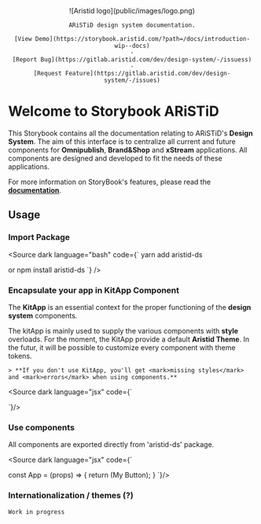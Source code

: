 
<Meta title="Introduction" />

<style>
{`
  .header-block, .storybook-intro {
    margin-bottom: 30px;
  }
`}
</style>

<div align="center" className="header-block">
    ![Aristid logo](public/images/logo.png)

    ARiSTiD design system documentation.

    [View Demo](https://storybook.aristid.com/?path=/docs/introduction-wip--docs)
    ·
    [Report Bug](https://gitlab.aristid.com/dev/design-system/-/issuess)
    ·
    [Request Feature](https://gitlab.aristid.com/dev/design-system/-/issues)
</div>

# Welcome to Storybook ARiSTiD

This Storybook contains all the documentation relating to ARiSTiD's **Design System**.
The aim of this interface is to centralize all current and future components for **Omnipublish**, **Brand&Shop** and **xStream** applications.
All components are designed and developed to fit the needs of these applications.

For more information on StoryBook's features, please read the [**documentation**](https://storybook.js.org/docs/react/get-started/install/).

## Usage

### Import Package

<Source dark language="bash" code={`
yarn add aristid-ds

or npm install aristid-ds
`} />


### Encapsulate your app in KitApp Component

The **KitApp** is an essential context for the proper functioning of the **design system** components.

The kitApp is mainly used to supply the various components with **style** overloads. For the moment, the KitApp provide a default **Aristid Theme**. In the futur, it will be possible to customize every component with theme tokens.

    > **If you don't use KitApp, you'll get <mark>missing styles</mark> and <mark>errors</mark> when using components.**

<Source dark language="jsx" code={`

<KitApp>
    <App />
</KitApp>
`}/>

### Use components

All components are exported directly from 'aristid-ds' package.

<Source dark language="jsx" code={`

const App = (props) => {
  return (<KitButton>My Button</KitButton>);
}
`}/>

### Internationalization / themes (?)

`Work in progress`